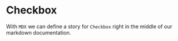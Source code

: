 
<Meta title="Themes|Base" component={Checkbox} />

# Checkbox

With `MDX` we can define a story for `Checkbox` right in the middle of our
markdown documentation.

<Theme theme={base} />

<Theme theme={ninersTheme} />

<Theme theme={funk} />

<Theme theme={github} />

<Preview>
  <form>
    <Checkbox id="Unchecked" label="Unchecked" />
    <Checkbox id="Checked" label="Checked" checked />
    <Checkbox appearance="secondary" id="second" label="Secondary" checked />
  </form>
</Preview>
